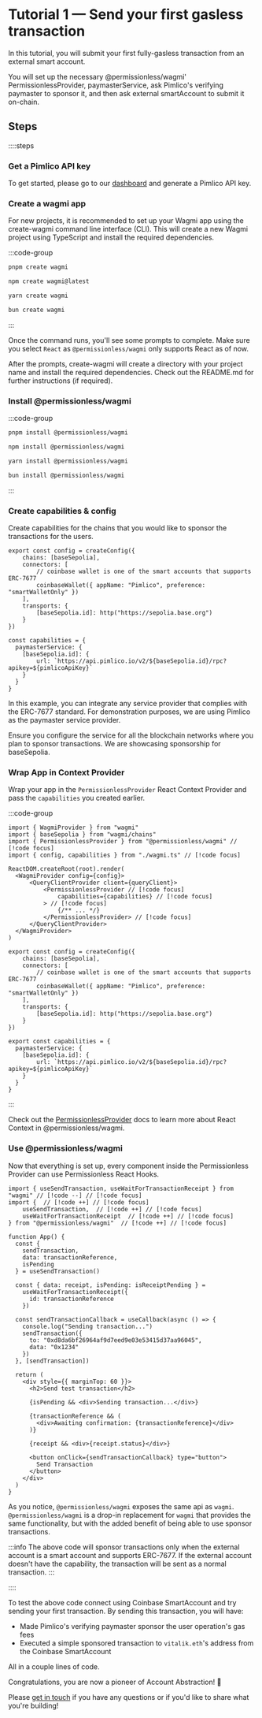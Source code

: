 # Tutorial 1 — Send your first gasless transaction

In this tutorial, you will submit your first fully-gasless transaction from an external smart account.

You will set up the necessary @permissionless/wagmi' PermissionlessProvider, paymasterService, ask Pimlico's verifying paymaster to sponsor it, and then ask external smartAccount to submit it on-chain.

## Steps

::::steps

### Get a Pimlico API key

To get started, please go to our [dashboard](https://dashboard.pimlico.io) and generate a Pimlico API key.

### Create a wagmi app

For new projects, it is recommended to set up your Wagmi app using the create-wagmi command line interface (CLI). This will create a new Wagmi project using TypeScript and install the required dependencies.

:::code-group
```bash [pnpm]
pnpm create wagmi
```

```bash [npm]
npm create wagmi@latest
```

```bash [yarn]
yarn create wagmi
```

```bash [bun]
bun create wagmi
```
:::

Once the command runs, you'll see some prompts to complete. Make sure you select `React` as `@permissionless/wagmi` only supports React as of now.

After the prompts, create-wagmi will create a directory with your project name and install the required dependencies. Check out the README.md for further instructions (if required).

### Install @permissionless/wagmi

:::code-group
```bash [pnpm]
pnpm install @permissionless/wagmi
```

```bash [npm]
npm install @permissionless/wagmi
```

```bash [yarn]
yarn install @permissionless/wagmi
```

```bash [bun]
bun install @permissionless/wagmi
```
:::

### Create capabilities & config

Create capabilities for the chains that you would like to sponsor the transactions for the users.

```tsx
export const config = createConfig({
    chains: [baseSepolia],
    connectors: [
        // coinbase wallet is one of the smart accounts that supports ERC-7677
        coinbaseWallet({ appName: "Pimlico", preference: "smartWalletOnly" })
    ],
    transports: {
        [baseSepolia.id]: http("https://sepolia.base.org")
    }
})

const capabilities = {
  paymasterService: {
    [baseSepolia.id]: {
        url: `https://api.pimlico.io/v2/${baseSepolia.id}/rpc?apikey=${pimlicoApiKey}`
    }
  }
}
```

In this example, you can integrate any service provider that complies with the ERC-7677 standard. For demonstration purposes, we are using Pimlico as the paymaster service provider.

Ensure you configure the service for all the blockchain networks where you plan to sponsor transactions. We are showcasing sponsorship for baseSepolia.


### Wrap App in Context Provider

Wrap your app in the `PermissionlessProvider` React Context Provider and pass the `capabilities` you created earlier.

:::code-group

```tsx [App.tsx]
import { WagmiProvider } from "wagmi"
import { baseSepolia } from "wagmi/chains"
import { PermissionlessProvider } from "@permissionless/wagmi" // [!code focus]
import { config, capabilities } from "./wagmi.ts" // [!code focus]

ReactDOM.createRoot(root).render(
  <WagmiProvider config={config}>
      <QueryClientProvider client={queryClient}>
          <PermissionlessProvider // [!code focus]
              capabilities={capabilities} // [!code focus]
          > // [!code focus]
              {/** ... */}
          </PermissionlessProvider> // [!code focus]
      </QueryClientProvider>
  </WagmiProvider>
)
```

```tsx [wagmi.ts]
export const config = createConfig({
    chains: [baseSepolia],
    connectors: [
        // coinbase wallet is one of the smart accounts that supports ERC-7677
        coinbaseWallet({ appName: "Pimlico", preference: "smartWalletOnly" })
    ],
    transports: {
        [baseSepolia.id]: http("https://sepolia.base.org")
    }
})

export const capabilities = {
  paymasterService: {
    [baseSepolia.id]: {
        url: `https://api.pimlico.io/v2/${baseSepolia.id}/rpc?apikey=${pimlicoApiKey}`
    }
  }
}
```

:::

Check out the [PermissionlessProvider]() docs to learn more about React Context in @permissionless/wagmi.

### Use @permissionless/wagmi

Now that everything is set up, every component inside the Permissionless Provider can use Permissionless React Hooks.

```tsx [App.tsx]
import { useSendTransaction, useWaitForTransactionReceipt } from "wagmi" // [!code --] // [!code focus]
import {  // [!code ++] // [!code focus]
    useSendTransaction,  // [!code ++] // [!code focus]
    useWaitForTransactionReceipt  // [!code ++] // [!code focus]
} from "@permissionless/wagmi"  // [!code ++] // [!code focus]

function App() {
  const {
    sendTransaction,
    data: transactionReference,
    isPending
  } = useSendTransaction()
  
  const { data: receipt, isPending: isReceiptPending } =
    useWaitForTransactionReceipt({
      id: transactionReference
    })

  const sendTransactionCallback = useCallback(async () => {
    console.log("Sending transaction...")
    sendTransaction({
      to: "0xd8da6bf26964af9d7eed9e03e53415d37aa96045",
      data: "0x1234"
    })
  }, [sendTransaction])

  return (
    <div style={{ marginTop: 60 }}>
      <h2>Send test transaction</h2>

      {isPending && <div>Sending transaction...</div>}

      {transactionReference && (
        <div>Awaiting confirmation: {transactionReference}</div>
      )}

      {receipt && <div>{receipt.status}</div>}

      <button onClick={sendTransactionCallback} type="button">
        Send Transaction
      </button>
    </div>
  )
}
```

As you notice, `@permissionless/wagmi` exposes the same api as `wagmi`. `@permissionless/wagmi` is a drop-in replacement for `wagmi` that provides the same functionality, but with the added benefit of being able to use sponsor transactions.

:::info
The above code will sponsor transactions only when the external account is a smart account and supports ERC-7677. If the external account doesn't have the capability, the transaction will be sent as a normal transaction.
:::

::::

To test the above code connect using Coinbase SmartAccount and try sending your first transaction. By sending this transaction, you will have:
- Made Pimlico's verifying paymaster sponsor the user operation's gas fees
- Executed a simple sponsored transaction to `vitalik.eth`'s address from the Coinbase SmartAccount

All in a couple lines of code.

Congratulations, you are now a pioneer of Account Abstraction! 🎉

Please [get in touch](https://t.me/pimlicoHQ) if you have any questions or if you'd like to share what you're building!